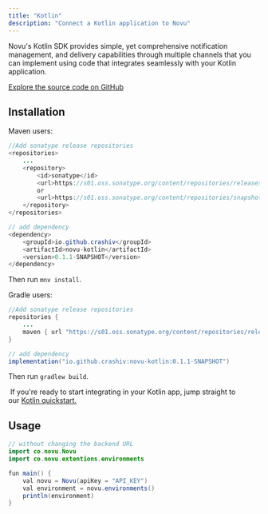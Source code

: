 ```yaml
---
title: "Kotlin"
description: "Connect a Kotlin application to Novu"
---
```


Novu's Kotlin SDK provides simple, yet comprehensive notification management, and delivery capabilities through multiple channels that you can implement using code that integrates seamlessly with your Kotlin application.

[Explore the source code on GitHub](https://github.com/novuhq/novu-kotlin)

## Installation

Maven users:

```java
//Add sonatype release repositories
<repositories>
    ...
    <repository>
        <id>sonatype</id>
        <url>https://s01.oss.sonatype.org/content/repositories/releases/</url> // for release
        or 
        <url>https://s01.oss.sonatype.org/content/repositories/snapshots/</url> // for snapshot
    </repository>
</repositories>

// add dependency
<dependency>
    <groupId>io.github.crashiv</groupId>
    <artifactId>novu-kotlin</artifactId>
    <version>0.1.1-SNAPSHOT</version>
</dependency>
```

Then run `mnv install`.

Gradle users:

```java
//Add sonatype release repositories
repositories {
    ...
    maven { url "https://s01.oss.sonatype.org/content/repositories/releases/" }
}

// add dependency
implementation("io.github.crashiv:novu-kotlin:0.1.1-SNAPSHOT")
```

Then run `gradlew build`.

<Tip> If you're ready to start integrating in your Kotlin app, jump straight to our [Kotlin quickstart.](/quickstarts/kotlin)</Tip>

## Usage 

```java
// without changing the backend URL
import co.novu.Novu
import co.novu.extentions.environments

fun main() {
    val novu = Novu(apiKey = "API_KEY")
    val environment = novu.environments()
    println(environment)
}

```